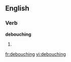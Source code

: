 ==English==

===Verb===
'''debouching'''

# {{present participle of|[[debouche]]}}

[[fr:debouching]]
[[vi:debouching]]